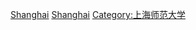 {{Catnav|頁面分類|人物|校友|大學校友|中國大學校友|中華人民共和國大學校友}}

[[Category:上海高校校友|Shanghai]]
[[Category:中華人民共和國師範大學校友|Shanghai]]
[[Category:上海师范大学|Category:上海师范大学]]